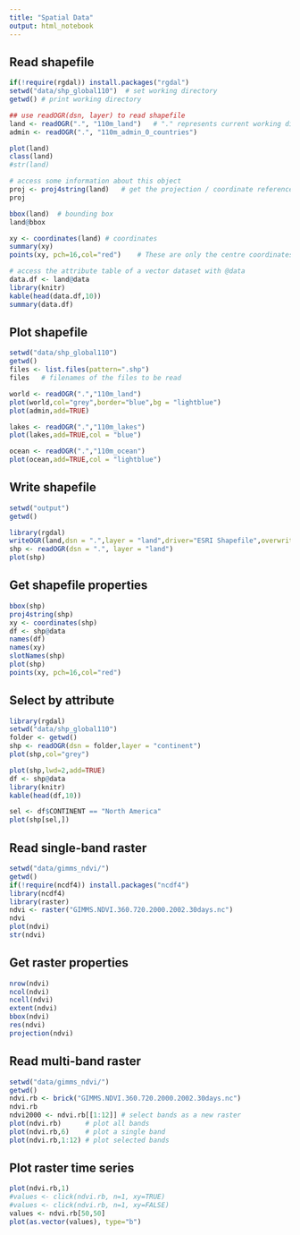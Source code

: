 ```yaml
---
title: "Spatial Data"
output: html_notebook
---
```


## Read shapefile

```r
if(!require(rgdal)) install.packages("rgdal")
setwd("data/shp_global110")  # set working directory 
getwd() # print working directory

## use readOGR(dsn, layer) to read shapefile
land <- readOGR(".", "110m_land")   # "." represents current working directory
admin <- readOGR(".", "110m_admin_0_countries")

plot(land)
class(land)
#str(land)

# access some information about this object
proj <- proj4string(land)	# get the projection / coordinate reference system
proj

bbox(land)	# bounding box
land@bbox

xy <- coordinates(land)	# coordinates
summary(xy)
points(xy, pch=16,col="red")	# These are only the centre coordinates of the polygons!

# access the attribute table of a vector dataset with @data
data.df <- land@data
library(knitr)
kable(head(data.df,10))
summary(data.df)
```

## Plot shapefile

```r
setwd("data/shp_global110") 
getwd()
files <- list.files(pattern=".shp")
files	# filenames of the files to be read

world <- readOGR(".","110m_land")
plot(world,col="grey",border="blue",bg = "lightblue")
plot(admin,add=TRUE)

lakes <- readOGR(".","110m_lakes")
plot(lakes,add=TRUE,col = "blue")

ocean <- readOGR(".","110m_ocean")
plot(ocean,add=TRUE,col = "lightblue")
```

## Write shapefile
```r
setwd("output") 
getwd()

library(rgdal)
writeOGR(land,dsn = ".",layer = "land",driver="ESRI Shapefile",overwrite_layer = TRUE)
shp <- readOGR(dsn = ".", layer = "land")
plot(shp)

```

## Get shapefile properties
```r
bbox(shp)
proj4string(shp)
xy <- coordinates(shp)
df <- shp@data
names(df)
names(xy)
slotNames(shp)
plot(shp)
points(xy, pch=16,col="red")
```

## Select by attribute

```r
library(rgdal)
setwd("data/shp_global110") 
folder <- getwd()
shp <- readOGR(dsn = folder,layer = "continent")
plot(shp,col="grey")

plot(shp,lwd=2,add=TRUE)
df <- shp@data
library(knitr)
kable(head(df,10))

sel <- df$CONTINENT == "North America"
plot(shp[sel,])
```


## Read single-band raster
```r
setwd("data/gimms_ndvi/")
getwd()
if(!require(ncdf4)) install.packages("ncdf4")
library(ncdf4)
library(raster)
ndvi <- raster("GIMMS.NDVI.360.720.2000.2002.30days.nc")
ndvi
plot(ndvi)
str(ndvi)

```

## Get raster properties
```r
nrow(ndvi)
ncol(ndvi)
ncell(ndvi)
extent(ndvi)
bbox(ndvi)
res(ndvi)
projection(ndvi)

```

## Read multi-band raster
```r
setwd("data/gimms_ndvi/")
getwd()
ndvi.rb <- brick("GIMMS.NDVI.360.720.2000.2002.30days.nc")
ndvi.rb
ndvi2000 <- ndvi.rb[[1:12]] # select bands as a new raster
plot(ndvi.rb)      # plot all bands
plot(ndvi.rb,6)    # plot a single band
plot(ndvi.rb,1:12) # plot selected bands
```

## Plot raster time series
```r
plot(ndvi.rb,1) 
#values <- click(ndvi.rb, n=1, xy=TRUE)	
#values <- click(ndvi.rb, n=1, xy=FALSE)
values <- ndvi.rb[50,50]
plot(as.vector(values), type="b")

```